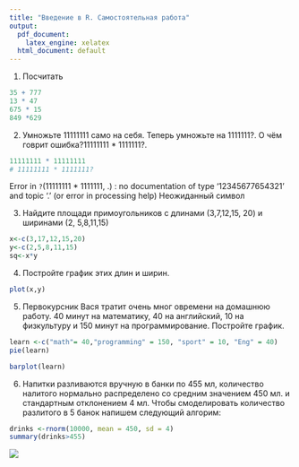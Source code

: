 ```yaml
---
title: "Введение в R. Самостоятельная работа"
output:
  pdf_document: 
    latex_engine: xelatex
  html_document: default
---
```

1. Посчитать
 
```r
35 + 777
13 * 47
675 * 15
849 *629
```
2. Умножьте 11111111 само на себя. Теперь умножьте на 1111111?. О чём говрит ошибка?11111111 * 1111111?.
```r
11111111 * 11111111  
# 11111111 * 1111111?
```
Error in `?`(11111111 * 1111111, .) : no documentation of type ‘12345677654321’ and topic ‘.’ (or error in processing help)
Неожиданный символ

3. Найдите площади примоугольников с длинами (3,7,12,15, 20) и ширинами (2, 5,8,11,15)
```r
x<-c(3,17,12,15,20)
y<-c(2,5,8,11,15)
sq<-x*y
```
4. Постройте график этих длин и ширин.
```r
plot(x,y)
```

5. Первокурсник Вася тратит очень мног овремени на домашнюю работу. 40 минут на математику, 40 на английский, 10 на физкультуру и 150 минут на программирование. Постройте график.
```r
learn <-c("math"= 40,"programming" = 150, "sport" = 10, "Eng" = 40)
pie(learn)
```
```r
barplot(learn)
```

6. Напитки разливаются вручную в банки по 455 мл, количество налитого нормально распределено со средним значением 450 мл. и стандартным отклонением 4 мл. Чтобы смоделировать количество разлитого в 5 банок напишем следующий алгорим:
```r
drinks <-rnorm(10000, mean = 450, sd = 4)
summary(drinks>455)
```
![](http://images5.fanpop.com/image/photos/30300000/Cute-Animals-3-cute-animals-30317889-460-325.jpg)
